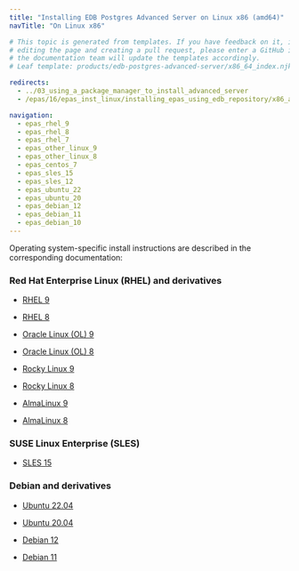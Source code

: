 ```yaml
---
title: "Installing EDB Postgres Advanced Server on Linux x86 (amd64)"
navTitle: "On Linux x86"

# This topic is generated from templates. If you have feedback on it, instead of
# editing the page and creating a pull request, please enter a GitHub issue and
# the documentation team will update the templates accordingly.
# Leaf template: products/edb-postgres-advanced-server/x86_64_index.njk

redirects:
  - ../03_using_a_package_manager_to_install_advanced_server
  - /epas/16/epas_inst_linux/installing_epas_using_edb_repository/x86_amd64/

navigation:
  - epas_rhel_9
  - epas_rhel_8
  - epas_rhel_7
  - epas_other_linux_9
  - epas_other_linux_8
  - epas_centos_7
  - epas_sles_15
  - epas_sles_12
  - epas_ubuntu_22
  - epas_ubuntu_20
  - epas_debian_12
  - epas_debian_11
  - epas_debian_10
---
```


Operating system-specific install instructions are described in the corresponding documentation:

### Red Hat Enterprise Linux (RHEL) and derivatives

- [RHEL 9](epas_rhel_9)

- [RHEL 8](epas_rhel_8)

- [Oracle Linux (OL) 9](epas_rhel_9)

- [Oracle Linux (OL) 8](epas_rhel_8)

- [Rocky Linux 9](epas_other_linux_9)

- [Rocky Linux 8](epas_other_linux_8)

- [AlmaLinux 9](epas_other_linux_9)

- [AlmaLinux 8](epas_other_linux_8)

### SUSE Linux Enterprise (SLES)

- [SLES 15](epas_sles_15)

### Debian and derivatives

- [Ubuntu 22.04](epas_ubuntu_22)

- [Ubuntu 20.04](epas_ubuntu_20)

- [Debian 12](epas_debian_12)

- [Debian 11](epas_debian_11)
